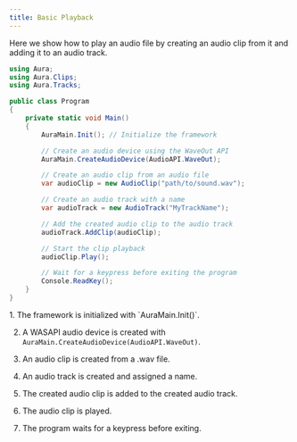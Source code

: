 ```yaml
---
title: Basic Playback
---
```



Here we show how to play an audio file by creating an audio clip from it and adding it to an audio track.

```cs
using Aura;
using Aura.Clips;
using Aura.Tracks;

public class Program
{
    private static void Main()
    {
        AuraMain.Init(); // Initialize the framework

        // Create an audio device using the WaveOut API
        AuraMain.CreateAudioDevice(AudioAPI.WaveOut);

        // Create an audio clip from an audio file
        var audioClip = new AudioClip("path/to/sound.wav");

        // Create an audio track with a name
        var audioTrack = new AudioTrack("MyTrackName");

        // Add the created audio clip to the audio track
        audioTrack.AddClip(audioClip);

        // Start the clip playback
        audioClip.Play();

        // Wait for a keypress before exiting the program
        Console.ReadKey();
    }
}
```

<Steps>
  1. The framework is initialized with `AuraMain.Init()`.

  2. A WASAPI audio device is created with `AuraMain.CreateAudioDevice(AudioAPI.WaveOut)`.

  3. An audio clip is created from a .wav file.

  4. An audio track is created and assigned a name.

  5. The created audio clip is added to the created audio track.

  6. The audio clip is played.

  7. The program waits for a keypress before exiting.
</Steps>
